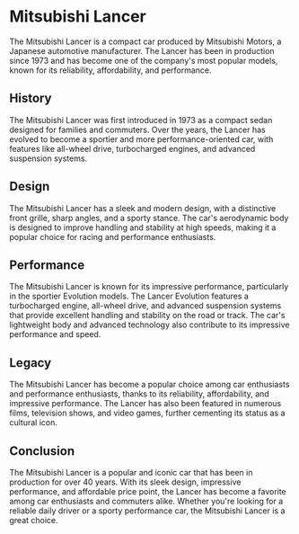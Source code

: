 # Mitsubishi Lancer
The Mitsubishi Lancer is a compact car produced by Mitsubishi Motors, a Japanese automotive manufacturer. The Lancer has been in production since 1973 and has become one of the company's most popular models, known for its reliability, affordability, and performance.

## History
The Mitsubishi Lancer was first introduced in 1973 as a compact sedan designed for families and commuters. Over the years, the Lancer has evolved to become a sportier and more performance-oriented car, with features like all-wheel drive, turbocharged engines, and advanced suspension systems.

## Design
The Mitsubishi Lancer has a sleek and modern design, with a distinctive front grille, sharp angles, and a sporty stance. The car's aerodynamic body is designed to improve handling and stability at high speeds, making it a popular choice for racing and performance enthusiasts.

## Performance
The Mitsubishi Lancer is known for its impressive performance, particularly in the sportier Evolution models. The Lancer Evolution features a turbocharged engine, all-wheel drive, and advanced suspension systems that provide excellent handling and stability on the road or track. The car's lightweight body and advanced technology also contribute to its impressive performance and speed.

## Legacy
The Mitsubishi Lancer has become a popular choice among car enthusiasts and performance enthusiasts, thanks to its reliability, affordability, and impressive performance. The Lancer has also been featured in numerous films, television shows, and video games, further cementing its status as a cultural icon.

## Conclusion
The Mitsubishi Lancer is a popular and iconic car that has been in production for over 40 years. With its sleek design, impressive performance, and affordable price point, the Lancer has become a favorite among car enthusiasts and commuters alike. Whether you're looking for a reliable daily driver or a sporty performance car, the Mitsubishi Lancer is a great choice.